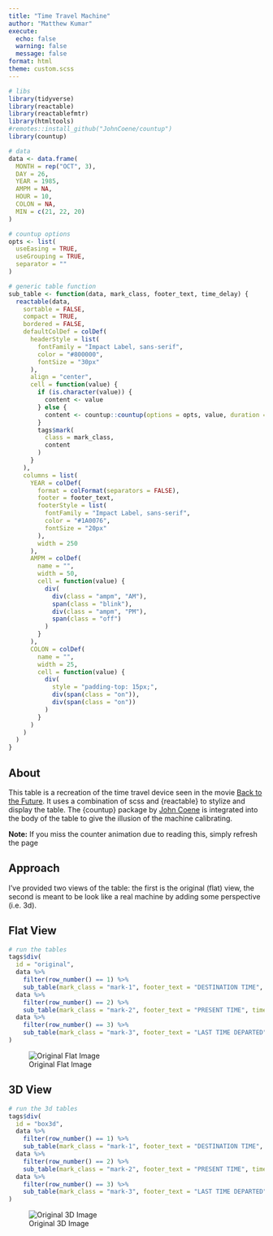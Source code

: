 ```yaml
---
title: "Time Travel Machine"
author: "Matthew Kumar"
execute: 
  echo: false
  warning: false
  message: false
format: html
theme: custom.scss
---
```


```r
# libs
library(tidyverse)
library(reactable)
library(reactablefmtr)
library(htmltools)
#remotes::install_github("JohnCoene/countup")
library(countup)

# data
data <- data.frame(
  MONTH = rep("OCT", 3),
  DAY = 26,
  YEAR = 1985,
  AMPM = NA,
  HOUR = 10,
  COLON = NA,
  MIN = c(21, 22, 20)
)

# countup options
opts <- list(
  useEasing = TRUE,
  useGrouping = TRUE,
  separator = ""
)

# generic table function
sub_table <- function(data, mark_class, footer_text, time_delay) {
  reactable(data,
    sortable = FALSE,
    compact = TRUE,
    bordered = FALSE,
    defaultColDef = colDef(
      headerStyle = list(
        fontFamily = "Impact Label, sans-serif",
        color = "#800000",
        fontSize = "30px"
      ),
      align = "center",
      cell = function(value) {
        if (is.character(value)) {
          content <- value
        } else {
          content <- countup::countup(options = opts, value, duration = time_delay)
        }
        tags$mark(
          class = mark_class,
          content
        )
      }
    ),
    columns = list(
      YEAR = colDef(
        format = colFormat(separators = FALSE),
        footer = footer_text,
        footerStyle = list(
          fontFamily = "Impact Label, sans-serif",
          color = "#1A0076",
          fontSize = "20px"
        ),
        width = 250
      ),
      AMPM = colDef(
        name = "",
        width = 50,
        cell = function(value) {
          div(
            div(class = "ampm", "AM"),
            span(class = "blink"),
            div(class = "ampm", "PM"),
            span(class = "off")
          )
        }
      ),
      COLON = colDef(
        name = "",
        width = 25,
        cell = function(value) {
          div(
            style = "padding-top: 15px;",
            div(span(class = "on")),
            div(span(class = "on"))
          )
        }
      )
    )
  )
}

```

## About

This table is a recreation of the time travel device seen in the movie [Back to the Future](https://www.imdb.com/title/tt0088763/). It uses a combination of scss and {reactable} to stylize and display the table. The {countup} package by [John Coene](https://john-coene.com/) is integrated into the body of the table to give the illusion of the machine calibrating.

<strong>Note:</strong> If you miss the counter animation due to reading this, simply refresh the page

## Approach

I've provided two views of the table: the first is the original (flat) view, the second is meant to be look like a real machine by adding some perspective (i.e. 3d).

## Flat View
```r
# run the tables
tags$div(
  id = "original",
  data %>%
    filter(row_number() == 1) %>%
    sub_table(mark_class = "mark-1", footer_text = "DESTINATION TIME", time_delay = 6),
  data %>%
    filter(row_number() == 2) %>%
    sub_table(mark_class = "mark-2", footer_text = "PRESENT TIME", time_delay = 12),
  data %>%
    filter(row_number() == 3) %>%
    sub_table(mark_class = "mark-3", footer_text = "LAST TIME DEPARTED", time_delay = 18)
)
```

:::{.column-margin}
![Original Flat Image](https://images.squarespace-cdn.com/content/v1/545f5b33e4b0719cb5aee3a5/1606653495764-HE8UCUWTBZR2M4IWXOLA/Screen+Shot+2020-11-29+at+12.36.14.png)
:::

## 3D View
```r
# run the 3d tables
tags$div(
  id = "box3d", 
  data %>%
    filter(row_number() == 1) %>%
    sub_table(mark_class = "mark-1", footer_text = "DESTINATION TIME", time_delay = 6),
  data %>%
    filter(row_number() == 2) %>%
    sub_table(mark_class = "mark-2", footer_text = "PRESENT TIME", time_delay = 12),
  data %>%
    filter(row_number() == 3) %>%
    sub_table(mark_class = "mark-3", footer_text = "LAST TIME DEPARTED", time_delay = 18)
)
```
:::{.column-margin}
![Original 3D Image](https://www.rookscastle.com/tutorials/bttf-int-016-1.jpg)
:::